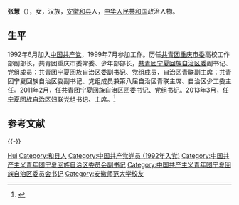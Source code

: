 {{Otheruses|other=名为张慧的其它人物|张慧}}
'''张慧'''（{{bd|1972年|12月|catIdx=Yang杨}}），女，汉族，[[安徽|安徽]][[和县|和县]]人，[[中华人民共和国|中华人民共和国]]政治人物。

== 生平 ==
1992年6月加入[[中国共产党|中国共产党]]，1999年7月参加工作。历任[[共青团重庆市委|共青团重庆市委]]高校工作部副部长，共青团重庆市委常委、少年部部长，[[共青团宁夏回族自治区委|共青团宁夏回族自治区委]]副书记、党组成员；共青团宁夏回族自治区委副书记、党组成员，自治区青联副主席；共青团宁夏回族自治区委副书记、党组成员兼第八届自治区青联主席、自治区少工委主任。2011年2月，任共青团宁夏回族自治区团委书记、党组书记。2013年3月，任[[宁夏回族自治区|宁夏回族自治区]]妇联党组书记、主席。<ref>{{cite news|url=http://district.ce.cn/newarea/sddy/201303/06/t20130306_24174281.shtml|title=宁夏团委书记张慧当选自治区妇联党组书记、主席|date=2013-03-06|publisher=中国经济网|accessdate=2021-03-31|archive-date=2013-10-31|archive-url=https://web.archive.org/web/20131031133316/http://district.ce.cn/newarea/sddy/201303/06/t20130306_24174281.shtml|dead-url=no}}</ref>

== 参考文献 ==
{{reflist}}

{{-}}
{{start box}}
{{s-civ}}
{{s-before|[[曹刚_(1972年)|曹刚]]}}
{{s-title|[[中国共产主义青年团宁夏回族自治区委员会|中国共产主义青年团宁夏回族自治区委员会]]书记|2011年2月—2013年3月}}
{{s-after|[[马金元|马金元]]}}
{{end box}}

{{各省级行政区团委书记}}
{{中国政治人物小作品}}
{{DEFAULTSORT:Zhang张}}
[[Category:张姓|Hui]]
[[Category:和县人|Category:和县人]]
[[Category:中国共产党党员_(1992年入党)|Category:中国共产党党员 (1992年入党)]]
[[Category:中国共产主义青年团宁夏回族自治区委员会副书记|Category:中国共产主义青年团宁夏回族自治区委员会副书记]]
[[Category:中国共产主义青年团宁夏回族自治区委员会书记|Category:中国共产主义青年团宁夏回族自治区委员会书记]]
[[Category:安徽师范大学校友|Category:安徽师范大学校友]]